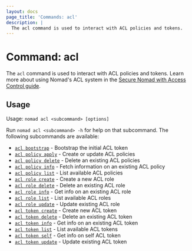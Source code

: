 ```yaml
---
layout: docs
page_title: 'Commands: acl'
description: |
  The acl command is used to interact with ACL policies and tokens.
---
```


# Command: acl

The `acl` command is used to interact with ACL policies and tokens. Learn more
about using Nomad's ACL system in the [Secure Nomad with Access Control
guide][secure-guide].

## Usage

Usage: `nomad acl <subcommand> [options]`

Run `nomad acl <subcommand> -h` for help on that subcommand. The following
subcommands are available:

- [`acl bootstrap`][bootstrap] - Bootstrap the initial ACL token
- [`acl policy apply`][policyapply] - Create or update ACL policies
- [`acl policy delete`][policydelete] - Delete an existing ACL policies
- [`acl policy info`][policyinfo] - Fetch information on an existing ACL policy
- [`acl policy list`][policylist] - List available ACL policies
- [`acl role create`][rolecreate] - Create a new ACL role
- [`acl role delete`][roledelete] - Delete an existing ACL role
- [`acl role info`][roleinfo] - Get info on an existing ACL role
- [`acl role list`][rolelist] - List available ACL roles
- [`acl role update`][roleupdate] - Update existing ACL role
- [`acl token create`][tokencreate] - Create new ACL token
- [`acl token delete`][tokendelete] - Delete an existing ACL token
- [`acl token info`][tokeninfo] - Get info on an existing ACL token
- [`acl token list`][tokenlist] - List available ACL tokens
- [`acl token self`][tokenself] - Get info on self ACL token
- [`acl token update`][tokenupdate] - Update existing ACL token

[bootstrap]: /nomad/docs/commands/acl/bootstrap
[policyapply]: /nomad/docs/commands/acl/policy/apply
[policydelete]: /nomad/docs/commands/acl/policy/delete
[policyinfo]: /nomad/docs/commands/acl/policy/info
[policylist]: /nomad/docs/commands/acl/policy/list
[tokencreate]: /nomad/docs/commands/acl/token/create
[tokenupdate]: /nomad/docs/commands/acl/token/update
[tokendelete]: /nomad/docs/commands/acl/token/delete
[tokeninfo]: /nomad/docs/commands/acl/token/info
[tokenlist]: /nomad/docs/commands/acl/token/list
[tokenself]: /nomad/docs/commands/acl/token/self
[rolecreate]: /nomad/docs/commands/acl/role/create
[roleupdate]: /nomad/docs/commands/acl/role/update
[roledelete]: /nomad/docs/commands/acl/role/delete
[roleinfo]: /nomad/docs/commands/acl/role/info
[rolelist]: /nomad/docs/commands/acl/role/list
[secure-guide]: /nomad/tutorials/access-control
